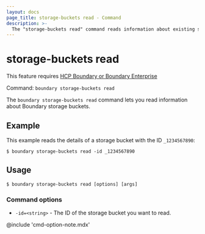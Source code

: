 ```yaml
---
layout: docs
page_title: storage-buckets read - Command
description: >-
  The "storage-buckets read" command reads information about existing storage bucket resources.
---
```


# storage-buckets read

<EnterpriseAlert product="boundary">This feature requires <a href="https://www.hashicorp.com/products/boundary">HCP Boundary or Boundary Enterprise</a></EnterpriseAlert>

Command: `boundary storage-buckets read`

The `boundary storage-buckets read` command lets you read information about Boundary storage buckets.

## Example

This example reads the details of a storage bucket with the ID `_1234567890`:

```shell-session
$ boundary storage-buckets read -id _1234567890
```

## Usage

<CodeBlockConfig hideClipboard>

```shell-session
$ boundary storage-buckets read [options] [args]
```

</CodeBlockConfig>

### Command options

- `-id=<string>` - The ID of the storage bucket you want to read.

@include 'cmd-option-note.mdx'
